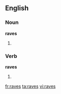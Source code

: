 ==English==

===Noun===
'''raves'''

# {{plural of|rave}}

===Verb===
'''raves'''

# {{third-person singular of|rave}}

[[fr:raves]]
[[ta:raves]]
[[vi:raves]]